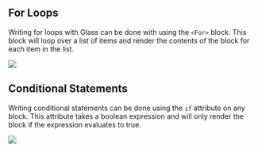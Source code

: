 

## For Loops

Writing for loops with Glass can be done with using the `<For>` block. This block will loop over a list of items and render the contents of the block for each item in the list.

<Image src={forloop} />

## Conditional Statements

Writing conditional statements can be done using the `if` attribute on any block. This attribute takes a boolean expression and will only render the block if the expression evaluates to true.

<Image src={conditional} />
